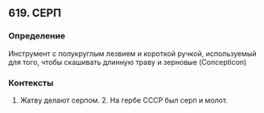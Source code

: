 ## 619. СЕРП
### Определение
Инструмент с полукруглым лезвием и короткой ручкой, используемый для того, чтобы скашивать длинную траву и зерновые (Concepticon)

### Контексты
1. Жатву делают серпом. 2. На гербе СССР был серп и молот.

